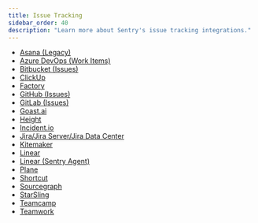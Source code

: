```yaml
---
title: Issue Tracking
sidebar_order: 40
description: "Learn more about Sentry's issue tracking integrations."
---
```


- [Asana (Legacy)](/organization/integrations/issue-tracking/asana/)
- [Azure DevOps (Work Items)](/organization/integrations/source-code-mgmt/azure-devops/)
- [Bitbucket (Issues)](/organization/integrations/source-code-mgmt/bitbucket/)
- [ClickUp](/organization/integrations/issue-tracking/clickup/)
- [Factory](/organization/integrations/issue-tracking/factory/)
- [GitHub (Issues)](/organization/integrations/source-code-mgmt/github/)
- [GitLab (Issues)](/organization/integrations/source-code-mgmt/gitlab/)
- [Goast.ai](/organization/integrations/issue-tracking/goast/)
- [Height](/organization/integrations/issue-tracking/height/)
- [Incident.io](/organization/integrations/issue-tracking/incidentio/)
- [Jira/Jira Server/Jira Data Center](/organization/integrations/issue-tracking/jira/)
- [Kitemaker](/organization/integrations/issue-tracking/kitemaker/)
- [Linear](/organization/integrations/issue-tracking/linear/)
- [Linear (Sentry Agent)](/organization/integrations/issue-tracking/sentry-linear-agent/)
- [Plane](/organization/integrations/issue-tracking/makeplane/)
- [Shortcut](/organization/integrations/issue-tracking/shortcut/)
- [Sourcegraph](/organization/integrations/issue-tracking/sourcegraph/)
- [StarSling](/organization/integrations/issue-tracking/starsling/) 
- [Teamcamp](/organization/integrations/issue-tracking/teamcamp/)
- [Teamwork](/organization/integrations/issue-tracking/teamwork/)

